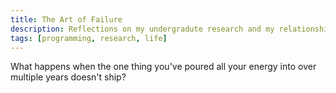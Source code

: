 ```yaml
---
title: The Art of Failure
description: Reflections on my undergradute research and my relationship with it over the past three years.
tags: [programming, research, life]
---
```


What happens when the one thing you've poured all your energy into over multiple years doesn't ship?
